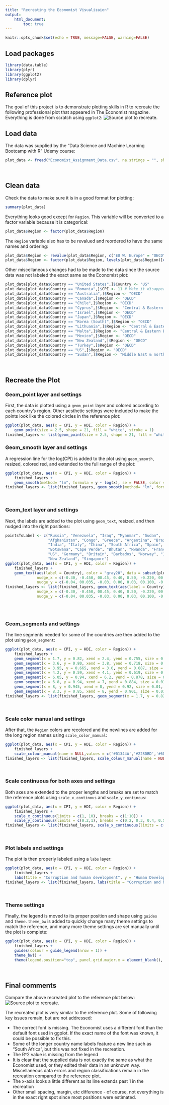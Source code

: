 ```yaml
---
title: "Recreating the Economist Visualizaion"
output: 
    html_document:
        toc: true
---
```

```r
knitr::opts_chunk$set(echo = TRUE, message=FALSE, warning=FALSE)
```

## Load packages 
```r
library(data.table)
library(plyr)
library(ggplot2)
library(dplyr)
```

## Reference plot
The goal of this project is to demonstrate plotting skills in R to recreate the following professional plot that appeared in The Economist magazine. Everything is done from scratch using `ggplot2`:
![Source plot to recreate.](/Users/cojamalo/Documents/DATA-Udemy- Data-Viz/Economist1.png)
<br>

## Load data
The data was supplied by the "Data Science and Machine Learning Bootcamp with R" Udemy course:
```r
plot_data <- fread("Economist_Assignment_Data.csv", na.strings = "", showProgress = FALSE) %>% tbl_df
```
<br>

## Clean data
Check the data to make sure it is in a good format for plotting:
```r
summary(plot_data)
```

Everything looks good except for `Region`. This variable will be converted to a factor variable because it is categorical:
```r
plot_data$Region <- factor(plot_data$Region)
```

The `Region` variable also has to be revalued and reordered to have the same names and ordering:
```r
plot_data$Region <- revalue(plot_data$Region, c("EU W. Europe" = "OECD" , "Americas" = "Americas", "Asia Pacific" = "Asia & Oceania", "East EU Cemt Asia" = "Central & Eastern Europe", "MENA" = "Middle East & north Africa", "SSA" = "Sub-Saharan Africa"))
plot_data$Region <- factor(plot_data$Region, levels(plot_data$Region)[c(4, 1:3, 5:6)])
```

Other miscellaneous changes had to be made to the data since the source data was not labeled the exact same as the Economist plot:
```r
plot_data[plot_data$Country == "United States",]$Country <- "US"
plot_data[plot_data$Country == "Romania",]$CPI <- 11 # Make it disappear (Could be different data for why its missing)
plot_data[plot_data$Country == "Australia",]$Region <- "OECD"
plot_data[plot_data$Country == "Canada",]$Region <- "OECD"
plot_data[plot_data$Country == "Chile",]$Region <- "OECD"
plot_data[plot_data$Country == "Cyprus",]$Region <- "Central & Eastern Europe"
plot_data[plot_data$Country == "Israel",]$Region <- "OECD"
plot_data[plot_data$Country == "Japan",]$Region <- "OECD"
plot_data[plot_data$Country == "Korea (South)",]$Region <- "OECD"
plot_data[plot_data$Country == "Lithuania",]$Region <- "Central & Eastern Europe"
plot_data[plot_data$Country == "Malta",]$Region <- "Central & Eastern Europe"
plot_data[plot_data$Country == "Mexico",]$Region <- "OECD"
plot_data[plot_data$Country == "New Zealand",]$Region <- "OECD"
plot_data[plot_data$Country == "Turkey",]$Region <- "OECD"
plot_data[plot_data$Country == "US",]$Region <- "OECD"
plot_data[plot_data$Country == "Sudan",]$Region <- "Middle East & north Africa"
```
<br>

## Recreate the Plot

### Geom_point layer and settings
First, the data is plotted using a `geom_point` layer and colored according to each country's region. Other aesthetic settings were included to make the points look like the colored circles in the reference plot:
```r
ggplot(plot_data, aes(x = CPI, y = HDI, color = Region)) + 
    geom_point(size = 2.5, shape = 21, fill = "white", stroke = 1)
finished_layers <- list(geom_point(size = 2.5, shape = 21, fill = "white", stroke = 1))
```

### Geom_smooth layer and settings
A regression line for the log(CPI) is added to the plot using `geom_smooth`, resized, colored red, and extended to the full range of the plot:
```r
ggplot(plot_data, aes(x = CPI, y = HDI, color = Region)) + 
    finished_layers +
    geom_smooth(method= "lm", formula = y ~ log(x), se = FALSE, color = "red", size = 0.5, fullrange = TRUE)
finished_layers <- list(finished_layers, geom_smooth(method= "lm", formula = y ~ log(x), se = FALSE, color = "red", size = 0.5, fullrange = TRUE))
```
<br>

### Geom_text layer and settings
Next, the labels are added to the plot using `geom_text`, resized, and then nudged into the right positions:
```r
pointsToLabel <- c("Russia", "Venezuela", "Iraq", "Myanmar", "Sudan",
                   "Afghanistan", "Congo", "Greece", "Argentina", "Brazil",
                   "India", "Italy", "China", "South Africa", "Spain",
                   "Botswana", "Cape Verde", "Bhutan", "Rwanda", "France",
                   "US", "Germany", "Britain", "Barbados", "Norway", "Japan",
                   "New Zealand", "Singapore")
ggplot(plot_data, aes(x = CPI, y = HDI, color = Region)) + 
    finished_layers +
    geom_text(aes(label = Country), color = "gray20", data = subset(plot_data, Country %in% pointsToLabel), check_overlap = FALSE, size = (5/14)*9, 
              nudge_x = c(-0.30, -0.450, 00.45, 0.40, 0.50, -0.220, 00.00, 0.600, 00.60, -0.30, -0.50, 0.00, -0.40, 0.3, -0.25, 0.00, 00.50, -0.25, 0.40, 0.00, -1.00, 0.45, 00.45, 00.60, -0.40, -0.40, 0.00, -0.55),    
              nudge_y = c(-0.04, 00.035, -0.03, 0.00, 0.03, 00.100, -0.03, 0.005, -0.02, -0.03, 00.06, 0.06, 00.02, 0.0, 00.00, 0.05, -0.06, 00.04, 0.03, 0.04, 00.07, 0.02, -0.03, -0.04, 00.07, 00.03, 0.04, 00.03))
finished_layers <- list(finished_layers, geom_text(aes(label = Country), color = "gray20", data = subset(plot_data, Country %in% pointsToLabel), check_overlap = FALSE, size = (5/14)*9, 
              nudge_x = c(-0.30, -0.450, 00.45, 0.40, 0.50, -0.220, 00.00, 0.600, 00.60, -0.30, -0.50, 0.00, -0.40, 0.3, -0.25, 0.00, 00.50, -0.25, 0.40, 0.00, -1.00, 0.45, 00.45, 00.60, -0.40, -0.40, 0.00, -0.55),    
              nudge_y = c(-0.04, 00.035, -0.03, 0.00, 0.03, 00.100, -0.03, 0.005, -0.02, -0.03, 00.06, 0.06, 00.02, 0.0, 00.00, 0.05, -0.06, 00.04, 0.03, 0.04, 00.07, 0.02, -0.03, -0.04, 00.07, 00.03, 0.04, 00.03)))
      
```
<br>

### Geom_segments and settings
The line segments needed for some of the countries are then added to the plot using `geom_segment`:
```r
ggplot(plot_data, aes(x = CPI, y = HDI, color = Region)) + 
    finished_layers +
    geom_segment(x = 1.7, y = 0.82, xend = 2.4, yend = 0.755, size = 0.01, alpha = 0.7) + # Russia
    geom_segment(x = 3.6, y = 0.80, xend = 3.8, yend = 0.718, size = 0.01, alpha = 0.7) + # Brazil
    geom_segment(x = 3.95, y = 0.665, xend = 3.6, yend = 0.687, size = 0.01, alpha = 0.7) + # China
    geom_segment(x = 4.2, y = 0.59, xend = 4.1, yend = 0.619, size = 0.01, alpha = 0.7) + # South Africa
    geom_segment(x = 6.05, y = 0.94, xend = 6.2, yend = 0.878, size = 0.01, alpha = 0.7) + # Spain
    geom_segment(x = 6.8, y = 0.94, xend = 7, yend = 0.884, size = 0.01, alpha = 0.7) + # France
    geom_segment(x = 8, y = 0.945, xend = 8, yend = 0.92, size = 0.01, alpha = 0.7) + # Germany
    geom_segment(x = 8.3, y = 0.85, xend = 8, yend = 0.901, size = 0.01, alpha = 0.7) # Japan
finished_layers <- list(finished_layers, geom_segment(x = 1.7, y = 0.82, xend = 2.4, yend = 0.755, size = 0.01, alpha = 0.7), geom_segment(x = 3.6, y = 0.80, xend = 3.8, yend = 0.718, size = 0.01, alpha = 0.7),geom_segment(x = 3.95, y = 0.665, xend = 3.6, yend = 0.687, size = 0.01, alpha = 0.7), geom_segment(x = 4.2, y = 0.59, xend = 4.1, yend = 0.619, size = 0.01, alpha = 0.7), geom_segment(x = 6.05, y = 0.94, xend = 6.2, yend = 0.878, size = 0.01, alpha = 0.7), geom_segment(x = 6.8, y = 0.94, xend = 7, yend = 0.884, size = 0.01, alpha = 0.7), geom_segment(x = 8, y = 0.945, xend = 8, yend = 0.92, size = 0.01, alpha = 0.7), geom_segment(x = 8.3, y = 0.85, xend = 8, yend = 0.901, size = 0.01, alpha = 0.7))
```
<br>

### Scale color manual and settings
After that, the `Region` colors are recolored and the newlines are added for the long region names using `scale_color_manual`:
```r
ggplot(plot_data, aes(x = CPI, y = HDI, color = Region)) + 
    finished_layers +
    scale_colour_manual(name = NULL,values = c('#01344A','#228DBD','#6DBBD8','#1B6E64','#D24131','#621107'), labels = c("OECD","Americas","Asia & \nOceania","Central & \nEastern Europe","Middle East & \nnorth Africa", "Sub-Saharan \nAfrica"))
finished_layers <- list(finished_layers, scale_colour_manual(name = NULL,values = c('#01344A','#228DBD','#6DBBD8','#1B6E64','#D24131','#621107'), labels = c("OECD","Americas","Asia & \nOceania","Central & \nEastern Europe","Middle East & \nnorth Africa", "Sub-Saharan \nAfrica")))
```
<br>

### Scale continuous for both axes and settings
Both axes are extended to the proper lengths and breaks are set to match the reference plots using `scale_x_continous` and `scale_y_continous`: 
```r
ggplot(plot_data, aes(x = CPI, y = HDI, color = Region)) + 
    finished_layers +
    scale_x_continuous(limits = c(1, 10), breaks = c(1:10)) +
    scale_y_continuous(limits = c(0.2,1), breaks = c(0.2, 0.3, 0.4, 0.5, 0.6, 0.7, 0.8, 0.9, 1.0))
finished_layers <- list(finished_layers, scale_x_continuous(limits = c(1, 10), breaks = c(1:10)), scale_y_continuous(limits = c(0.2,1), breaks = c(0.2, 0.3, 0.4, 0.5, 0.6, 0.7, 0.8, 0.9, 1.0)))   
```
<br>

### Plot labels and settings
The plot is then properly labeled using a `labs` layer:
```r
ggplot(plot_data, aes(x = CPI, y = HDI, color = Region)) + 
    finished_layers +
    labs(title = "Corruption and human development", y = "Human Development Index, 2011 (1=best)", x = "Corruption Perceptions Index, 2011 (10=least corrupt)", caption = "Sources: Transparency International; UN Development Report")
finished_layers <- list(finished_layers, labs(title = "Corruption and human development", y = "Human Development Index, 2011 (1=best)", x = "Corruption Perceptions Index, 2011 (10=least corrupt)", caption = "Sources: Transparency International; UN Development Report")) 
```
<br>

### Theme settings
Finally, the legend is moved to its proper position and shape using `guides` and `theme`. `theme_bw` is added to quickly change many theme settings to match the reference, and many more theme settings are set manually until the plot is complete:
```r
ggplot(plot_data, aes(x = CPI, y = HDI, color = Region)) + 
    finished_layers +
    guides(colour = guide_legend(nrow = 1)) +
    theme_bw() +
    theme(legend.position="top", panel.grid.major.x = element_blank(), panel.grid.minor.x = element_blank(), panel.grid.minor.y = element_blank(), legend.justification = 0, plot.title = element_text(face = 'bold'), axis.title = element_text(face = 'italic', size = 8), plot.caption = element_text(size = 8, hjust = 0), panel.border = element_blank(), axis.line.x = element_line(color = "black"), axis.ticks.y = element_blank(), axis.ticks.length=unit(-0.1, "cm"),axis.text.x = element_text(margin=unit(c(0.5,0.5,0,0), "cm")))
```
<br>


## Final comments
Compare the above recreated plot to the reference plot below:
![Source plot to recreate.](/Users/cojamalo/Documents/DATA-Udemy- Data-Viz/Economist1.png)

The recreated plot is very similar to the reference plot. Some of following key issues remain, but are not addressed:

* The correct font is missing. The Economist uses a different font than the default font used in ggplot. If the exact name of the font was known, it could be possible to fix this.
* Some of the longer country name labels feature a new line such as "South Africa", but this was not fixed in the recreation.
* The R^2 value is missing from the legend
* It is clear that the supplied data is not exactly the same as what the Economist used, or they edited their data in an unknown way. Miscellaneous data errors and region classifications remain in the recreation compared to the reference plot.
* The x-axis looks a little different as its line extends past 1 in the recreation
* Other small spacing, margin, etc difference - of course, not everything is in the exact right spot since most positions were estimated.

